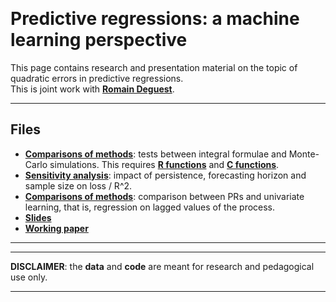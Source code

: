 <br/>  


Predictive regressions: a machine learning perspective
================
This page contains research and presentation material on the topic of quadratic errors in predictive regressions.     
This is joint work with <a href="https://sites.google.com/site/romaindeguestsite/research" target="_blank">**Romain Deguest**</a>.




------------------------------------------------------------------------


Files
----



- <a href="files/PRs/comparison.nb.html" target="_blank">**Comparisons of methods**</a>: tests between integral formulae and Monte-Carlo simulations. This requires <a href="files/PRs/R_functions.R" target="_blank">**R functions**</a> and <a href="files/PRs/c_functions.cpp" target="_blank">**C functions**</a>.
- <a href="files/PRs/sensitivity.nb.html" target="_blank">**Sensitivity analysis**</a>: impact of persistence, forecasting horizon and sample size on loss / R^2.  
- <a href="files/PRs/univariate.nb.html" target="_blank">**Comparisons of methods**</a>: comparison between PRs and univariate learning, that is, regression on lagged values of the process.
- <a href="files/ToT_slides.html" target="_blank"><strong>Slides</strong></a>
- <a href="https://papers.ssrn.com/sol3/papers.cfm?abstract_id=3403009" target="_blank"><strong>Working paper</strong></a>   


---------------------------------




------------------------------------------------------------------------

**DISCLAIMER**: the **data** and **code** are meant for research and pedagogical use only. 

------------------------------------------------------------------------
